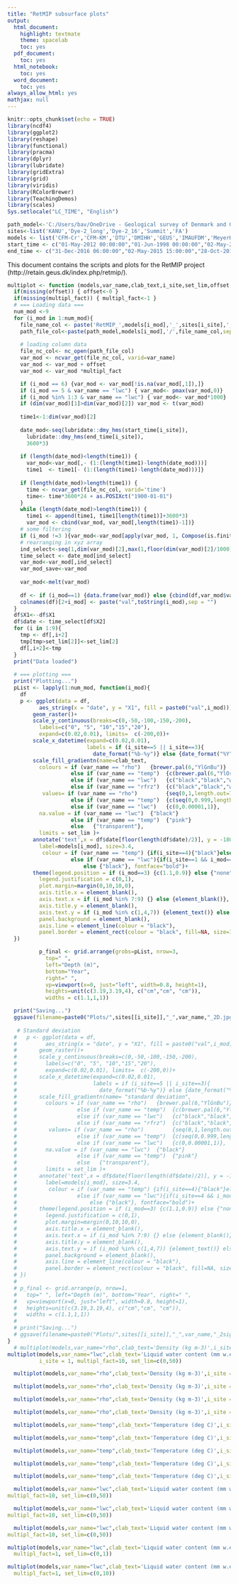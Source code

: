 ```yaml
---
title: "RetMIP subsurface plots"
output:
  html_document:
    highlight: textmate
    theme: spacelab
    toc: yes
  pdf_document:
    toc: yes
  html_notebook:
    toc: yes
  word_document:
    toc: yes
always_allow_html: yes
mathjax: null
---
```


```r
knitr::opts_chunk$set(echo = TRUE)
library(ncdf4)
library(ggplot2)
library(reshape)
library(functional)
library(pracma)
library(dplyr)
library(lubridate)
library(gridExtra)
library(grid)
library(viridis)
library(RColorBrewer)
library(TeachingDemos)
library(scales)
Sys.setlocale("LC_TIME", "English")

path_model<-'C:/Users/bav/OneDrive - Geological survey of Denmark and Greenland/Data/RetMIP/Model outputs/'
sites<-list('KANU','Dye-2_long','Dye-2_16','Summit','FA')
models <- list('CFM-Cr','CFM-KM','DTU','DMIHH','GEUS','IMAUFDM','MeyerHewitt','UppsalaUniBucket','UppsalaUniDeepPerc','SUTRAICE_70perm','SUTRAICE_700perm')
start_time <- c("01-May-2012 00:00:00","01-Jun-1998 00:00:00","02-May-2016 00:00:00","02-Jul-2000 00:00:00","12-Apr-2014 00:00:00")
end_time <- c("31-Dec-2016 06:00:00","02-May-2015 15:00:00","28-Oct-2016 09:00:00","08-Mar-2015 12:00:00","02-Dec-2014 21:00:00")
```

This document contains the scripts and plots for the RetMIP project (http://retain.geus.dk/index.php/retmip/).

```r
multiplot <- function (models,var_name,clab_text,i_site,set_lim,offset,multipl_fact){
  if(missing(offset)) { offset<-0 }
  if(missing(multipl_fact)) { multipl_fact<-1 }
  # === Loading data ===
  num_mod <-9
  for (i_mod in 1:num_mod){
    file_name_col <- paste('RetMIP_',models[i_mod],'_',sites[i_site],'_3hourly_columns.nc',sep = "")
    path_file_col<-paste(path_model,models[i_mod],'/',file_name_col,sep = "")
    
    # loading column data
    file_nc_col<- nc_open(path_file_col)
    var_mod <- ncvar_get(file_nc_col, varid=var_name)
    var_mod <- var_mod + offset
    var_mod <- var_mod *multipl_fact

    if (i_mod == 6) {var_mod <- var_mod[!is.na(var_mod[,1]),]}
    if (i_mod == 5 & var_name == "lwc") { var_mod<- pmax(var_mod,0)}
    if (i_mod %in% 1:3 & var_name == "lwc") { var_mod<- var_mod*1000}
    if (dim(var_mod)[1]>dim(var_mod)[2]) var_mod <- t(var_mod)
    
    time1<-1:dim(var_mod)[2]
    
    date_mod<-seq(lubridate::dmy_hms(start_time[i_site]),
      lubridate::dmy_hms(end_time[i_site]),
      3600*3)
    
    if (length(date_mod)<length(time1)) {
      var_mod<-var_mod[,- (1:(length(time1)-length(date_mod)))]
      time1  <- time1[- (1:(length(time1)-length(date_mod)))]}
    
    if (length(date_mod)>length(time1)) {
      time <- ncvar_get(file_nc_col, varid='time')
      time<- time*3600*24 + as.POSIXct("1900-01-01")
    }
    while (length(date_mod)>length(time1)) {
      time1 <- append(time1, time1[length(time1)]+3600*3)
      var_mod <- cbind(var_mod, var_mod[,length(time1)-1])}
    # some filtering
    if (i_mod !=3 ){var_mod<-var_mod[apply(var_mod, 1, Compose(is.finite, all)),]}
    # rearranging in xyz array
    ind_select<-seq(1,dim(var_mod)[2],max(1,floor(dim(var_mod)[2]/1000)))
    time_select <- date_mod[ind_select]
    var_mod<-var_mod[,ind_select]
    var_mod_save<-var_mod
    
    var_mod<-melt(var_mod)
    
    df <- if (i_mod==1) {data.frame(var_mod)} else {cbind(df,var_mod$value)}
    colnames(df)[2+i_mod] <- paste("val",toString(i_mod),sep = "")
  }
  df$X1<--df$X1
  df$date <- time_select[df$X2]
  for (i in 1:9){
    tmp <- df[,i+2]
    tmp[tmp>set_lim[2]]<-set_lim[2]
    df[,i+2]<-tmp
  }
  print("Data loaded")
  
  # === plotting ===
  print("Plotting...")
  pList <- lapply(1:num_mod, function(i_mod){
    df
    p <- ggplot(data = df,
          aes_string(x = "date", y = "X1", fill = paste0("val",i_mod))) +
        geom_raster()+
        scale_y_continuous(breaks=c(0,-50,-100,-150,-200),
          labels=c("0", "5", "10","15","20"),
          expand=c(0.02,0.01), limits=  c(-200,0))+
        scale_x_datetime(expand=c(0.02,0.01), 
                         labels = if (i_site==5 || i_site==3){
                           date_format("%b-%y")} else {date_format("%Y")})+
        scale_fill_gradientn(name=clab_text,
          colours = if (var_name == "rho")   {brewer.pal(6,"YlGnBu")}
                    else if (var_name == "temp")  {c(brewer.pal(6,"YlOrRd"),"black","black")}
                    else if (var_name == "lwc")   {c("black","black","white","blue3")}
                    else if (var_name == "rfrz")  {c("black","black","white","blue3")},
           values= if (var_name == "rho")         {seq(0,1,length.out=7)}
                    else if (var_name == "temp")  {c(seq(0,0.999,length.out=7),0.999,1)}
                    else if (var_name == "lwc")   {c(0,0.00001,1)},
          na.value = if (var_name == "lwc")  {"black"}
                    else if (var_name == "temp")  {"pink"}
                    else   {"transparent"},
          limits = set_lim )+
        annotate('text',x = df$date[floor(length(df$date)/2)], y = -180,
          label=models[i_mod], size=3.4, 
           colour = if (var_name == "temp") {if(i_site==4){"black"}else{"white"}}
                    else if (var_name == "lwc"){if(i_site==1 && i_mod==9){"gray50"}else{"white"}}
                        else {"black"}, fontface="bold")+
        theme(legend.position = if (i_mod==3) {c(1.1,0.9)} else {"none"},
          legend.justification = c(0,1),
          plot.margin=margin(0,10,10,0),
          axis.title.x = element_blank(),
          axis.text.x = if (i_mod %in% 7:9) {} else {element_blank()}, #element_text(angle=45)
          axis.title.y = element_blank(),
          axis.text.y = if (i_mod %in% c(1,4,7)) {element_text()} else {element_blank()},
          panel.background = element_blank(),
          axis.line = element_line(colour = "black"),
          panel.border = element_rect(colour = "black", fill=NA, size=1))
  })

          p_final <- grid.arrange(grobs=pList, nrow=3,
            top=" ",
            left="Depth (m)",
            bottom="Year",
            right=" ",
            vp=viewport(x=0, just="left", width=0.8, height=1),
            heights=unit(c(3.19,3.19,4), c("cm","cm", "cm")),
            widths = c(1.1,1,1))

  print("Saving...")
  ggsave(filename=paste0("Plots/",sites[[i_site]],"_",var_name,"_2D.jpg"),plot=p_final,device = "jpeg")
  
   # Standard deviation
  #   p <- ggplot(data = df,
  #         aes_string(x = "date", y = "X1", fill = paste0("val",i_mod))) +
  #       geom_raster()+
  #       scale_y_continuous(breaks=c(0,-50,-100,-150,-200),
  #         labels=c("0", "5", "10","15","20"),
  #         expand=c(0.02,0.01), limits=  c(-200,0))+
  #       scale_x_datetime(expand=c(0.02,0.01), 
  #                        labels = if (i_site==5 || i_site==3){
  #                          date_format("%b-%y")} else {date_format("%Y")})+
  #       scale_fill_gradientn(name= "standard deviation",
  #         colours = if (var_name == "rho")   {brewer.pal(6,"YlGnBu")}
  #                   else if (var_name == "temp")  {c(brewer.pal(6,"YlOrRd"),"black","black")}
  #                   else if (var_name == "lwc")   {c("black","black","white","blue3")}
  #                   else if (var_name == "rfrz")  {c("black","black","white","blue3")},
  #          values= if (var_name == "rho")         {seq(0,1,length.out=7)}
  #                   else if (var_name == "temp")  {c(seq(0,0.999,length.out=7),0.999,1)}
  #                   else if (var_name == "lwc")   {c(0,0.00001,1)},
  #         na.value = if (var_name == "lwc")  {"black"}
  #                   else if (var_name == "temp")  {"pink"}
  #                   else   {"transparent"},
  #         limits = set_lim )+
  #       annotate('text',x = df$date[floor(length(df$date)/2)], y = -180,
  #         label=models[i_mod], size=3.4, 
  #          colour = if (var_name == "temp") {if(i_site==4){"black"}else{"white"}}
  #                   else if (var_name == "lwc"){if(i_site==4 && i_mod==9){"pink"}else{"white"}}
  #                       else {"black"}, fontface="bold")+
  #       theme(legend.position = if (i_mod==3) {c(1.1,0.9)} else {"none"},
  #         legend.justification = c(0,1),
  #         plot.margin=margin(0,10,10,0),
  #         axis.title.x = element_blank(),
  #         axis.text.x = if (i_mod %in% 7:9) {} else {element_blank()}, #element_text(angle=45)
  #         axis.title.y = element_blank(),
  #         axis.text.y = if (i_mod %in% c(1,4,7)) {element_text()} else {element_blank()},
  #         panel.background = element_blank(),
  #         axis.line = element_line(colour = "black"),
  #         panel.border = element_rect(colour = "black", fill=NA, size=1))
  # })
  # 
  # p_final <- grid.arrange(p, nrow=1,
  #   top=" ", left="Depth (m)", bottom="Year", right=" ",
  #   vp=viewport(x=0, just="left", width=0.8, height=1),
  #   heights=unit(c(3.19,3.19,4), c("cm","cm", "cm")),
  #   widths = c(1.1,1,1))
  # 
  # print("Saving...")
  # ggsave(filename=paste0("Plots/",sites[[i_site]],"_",var_name,"_2sigma.jpg"),plot=p_final,device = "jpeg")
}
  # multiplot(models,var_name="rho",clab_text='Density (kg m-3)',i_site = 1,set_lim = c(315,920))
multiplot(models,var_name="lwc",clab_text='Liquid water content (mm w.eq.)',
          i_site = 1, multipl_fact=10, set_lim=c(0,50))
```



```r
  multiplot(models,var_name="rho",clab_text='Density (kg m-3)',i_site = 2,set_lim = c(315,920))
```

```r
  multiplot(models,var_name="rho",clab_text='Density (kg m-3)',i_site = 3,set_lim = c(315,920))
```

```r
  multiplot(models,var_name="rho",clab_text='Density (kg m-3)',i_site = 4,set_lim = c(315,920))
```

```r
  multiplot(models,var_name="rho",clab_text='Density (kg m-3)',i_site = 5,set_lim = c(315,920))
```

```r
  multiplot(models,var_name="temp",clab_text='Temperature (deg C)',i_site = 1, set_lim=c(-40,0),offset=-273.15)
```

```r
  multiplot(models,var_name="temp",clab_text='Temperature (deg C)',i_site = 2, set_lim=c(-40,0),offset=-273.15)
```

```r
  multiplot(models,var_name="temp",clab_text='Temperature (deg C)',i_site = 3, set_lim=c(-40,0),offset=-273.15)
```

```r
  multiplot(models,var_name="temp",clab_text='Temperature (deg C)',i_site = 4, set_lim=c(-40,0),offset=-273.15)
```

```r
  multiplot(models,var_name="temp",clab_text='Temperature (deg C)',i_site = 5, set_lim=c(-40,0),offset=-273.15)
```

```r
  multiplot(models,var_name="lwc",clab_text='Liquid water content (mm w.eq.)',i_site = 1,
multipl_fact=10, set_lim=c(0,50))
```

```r
  multiplot(models,var_name="lwc",clab_text='Liquid water content (mm w.eq.)',i_site = 2,
multipl_fact=10, set_lim=c(0,50))
```

```r
  multiplot(models,var_name="lwc",clab_text='Liquid water content (mm w.eq.)',i_site = 3,
multipl_fact=10, set_lim=c(0,50))
```



```r
multiplot(models,var_name="lwc",clab_text='Liquid water content (mm w.eq.)',i_site = 4,
  multipl_fact=1, set_lim=c(0,1))
```

```r
multiplot(models,var_name="lwc",clab_text='Liquid water content (mm w.eq.)',i_site = 5,
  multipl_fact=1, set_lim=c(0,10))
```



